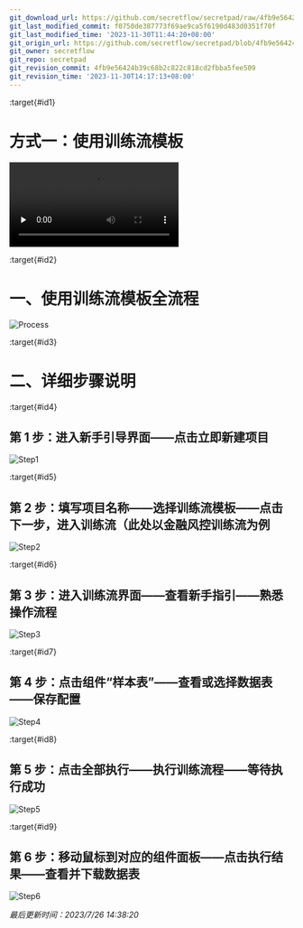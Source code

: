 ```yaml
---
git_download_url: https://github.com/secretflow/secretpad/raw/4fb9e56424b39c68b2c822c818cd2fbba5fee509/docs/deployment_experience/pipeline_template.md
git_last_modified_commit: f0750de387773f69ae9ca5f6190d483d0351f70f
git_last_modified_time: '2023-11-30T11:44:20+08:00'
git_origin_url: https://github.com/secretflow/secretpad/blob/4fb9e56424b39c68b2c822c818cd2fbba5fee509/docs/deployment_experience/pipeline_template.md
git_owner: secretflow
git_repo: secretpad
git_revision_commit: 4fb9e56424b39c68b2c822c818cd2fbba5fee509
git_revision_time: '2023-11-30T14:17:13+08:00'
---
```


:target{#id1}

# 方式一：使用训练流模板

<video id="video" controls={true} preload="none">
  <source id="mp4" src="https://secretflow-public.oss-cn-hangzhou.aliyuncs.com/tutorial-video/pipeline_template.mp4" type="video/mp4" />
</video>

:target{#id2}

# 一、使用训练流模板全流程

![Process](../_assets/process.jpeg)

:target{#id3}

# 二、详细步骤说明

:target{#id4}

## 第 1 步：进入新手引导界面——点击立即新建项目

![Step1](../_assets/step1.png)

:target{#id5}

## 第 2 步：填写项目名称——选择训练流模板——点击下一步，进入训练流（此处以金融风控训练流为例

![Step2](../_assets/step2.png)

:target{#id6}

## 第 3 步：进入训练流界面——查看新手指引——熟悉操作流程

![Step3](../_assets/step3.png)

:target{#id7}

## 第 4 步：点击组件“样本表”——查看或选择数据表——保存配置

![Step4](../_assets/step4.png)

:target{#id8}

## 第 5 步：点击全部执行——执行训练流程——等待执行成功

![Step5](../_assets/step5.png)

:target{#id9}

## 第 6 步：移动鼠标到对应的组件面板——点击执行结果——查看并下载数据表

![Step6](../_assets/step6.png)

<em>最后更新时间：2023/7/26 14:38:20</em>
